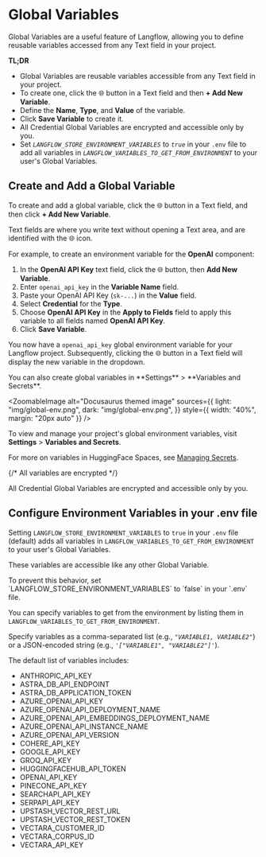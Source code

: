 
# Global Variables

Global Variables are a useful feature of Langflow, allowing you to define reusable variables accessed from any Text field in your project.

**TL;DR**

- Global Variables are reusable variables accessible from any Text field in your project.
- To create one, click the 🌐 button in a Text field and then **+ Add New Variable**.
- Define the **Name**, **Type**, and **Value** of the variable.
- Click **Save Variable** to create it.
- All Credential Global Variables are encrypted and accessible only by you.
- Set _`LANGFLOW_STORE_ENVIRONMENT_VARIABLES`_ to _`true`_ in your `.env` file to add all variables in _`LANGFLOW_VARIABLES_TO_GET_FROM_ENVIRONMENT`_ to your user's Global Variables.

## Create and Add a Global Variable

To create and add a global variable, click the 🌐 button in a Text field, and then click **+ Add New Variable**.

Text fields are where you write text without opening a Text area, and are identified with the 🌐 icon.

For example, to create an environment variable for the **OpenAI** component:

1.  In the **OpenAI API Key** text field, click the 🌐 button, then **Add New Variable**.
2.  Enter `openai_api_key` in the **Variable Name** field.
3.  Paste your OpenAI API Key (`sk-...`) in the **Value** field.
4.  Select **Credential** for the **Type**.
5.  Choose **OpenAI API Key** in the **Apply to Fields** field to apply this variable to all fields named **OpenAI API Key**.
6.  Click **Save Variable**.

You now have a `openai_api_key` global environment variable for your Langflow project.
Subsequently, clicking the 🌐 button in a Text field will display the new variable in the dropdown.

<Admonition type="tip">
  You can also create global variables in **Settings** > **Variables and
  Secrets**.
</Admonition>

<ZoomableImage
  alt="Docusaurus themed image"
  sources={{
    light: "img/global-env.png",
    dark: "img/global-env.png",
  }}
  style={{ width: "40%", margin: "20px auto" }}
/>

To view and manage your project's global environment variables, visit **Settings** > **Variables and Secrets**.

For more on variables in HuggingFace Spaces, see [Managing Secrets](https://huggingface.co/docs/hub/spaces-overview#managing-secrets).

{/* All variables are encrypted */}

<Admonition type="warning">
  All Credential Global Variables are encrypted and accessible only by you.
</Admonition>

## Configure Environment Variables in your .env file

Setting `LANGFLOW_STORE_ENVIRONMENT_VARIABLES` to `true` in your `.env` file (default) adds all variables in `LANGFLOW_VARIABLES_TO_GET_FROM_ENVIRONMENT` to your user's Global Variables.

These variables are accessible like any other Global Variable.

<Admonition type="tip">
  To prevent this behavior, set `LANGFLOW_STORE_ENVIRONMENT_VARIABLES` to
  `false` in your `.env` file.
</Admonition>

You can specify variables to get from the environment by listing them in `LANGFLOW_VARIABLES_TO_GET_FROM_ENVIRONMENT`.

Specify variables as a comma-separated list (e.g., _`"VARIABLE1, VARIABLE2"`_) or a JSON-encoded string (e.g., _`'["VARIABLE1", "VARIABLE2"]'`_).

The default list of variables includes:

- ANTHROPIC_API_KEY
- ASTRA_DB_API_ENDPOINT
- ASTRA_DB_APPLICATION_TOKEN
- AZURE_OPENAI_API_KEY
- AZURE_OPENAI_API_DEPLOYMENT_NAME
- AZURE_OPENAI_API_EMBEDDINGS_DEPLOYMENT_NAME
- AZURE_OPENAI_API_INSTANCE_NAME
- AZURE_OPENAI_API_VERSION
- COHERE_API_KEY
- GOOGLE_API_KEY
- GROQ_API_KEY
- HUGGINGFACEHUB_API_TOKEN
- OPENAI_API_KEY
- PINECONE_API_KEY
- SEARCHAPI_API_KEY
- SERPAPI_API_KEY
- UPSTASH_VECTOR_REST_URL
- UPSTASH_VECTOR_REST_TOKEN
- VECTARA_CUSTOMER_ID
- VECTARA_CORPUS_ID
- VECTARA_API_KEY

<div
  style={{ marginBottom: "20px", display: "flex", justifyContent: "center" }}
>
  <ReactPlayer playing controls url="/videos/langflow_global_variables.mp4" />
</div>
